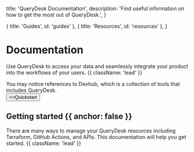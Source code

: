 
  title: 'QueryDesk Documentation',
  description:
    'Find useful information on how to get the most out of QueryDesk.',
}

  { title: 'Guides', id: 'guides' },
  { title: 'Resources', id: 'resources' },
]

<HeroPattern />

# Documentation

Use QueryDesk to access your data and seamlessly integrate your product into the workflows of your users. {{ className: 'lead' }}

<Note>
You may notice references to Devhub, which is a collection of tools that includes QueryDesk.
</Note>

<div className="not-prose mb-16 mt-6 flex gap-3">
  <Button href="/guides/quickstart" arrow="right">
    <>Quickstart</>
  </Button>
</div>

## Getting started {{ anchor: false }}

There are many ways to manage your QueryDesk resources including Terraform, GitHub Actions, and APIs. This documentation will help you get started. {{ className: 'lead' }}

<Guides />

<Resources />
